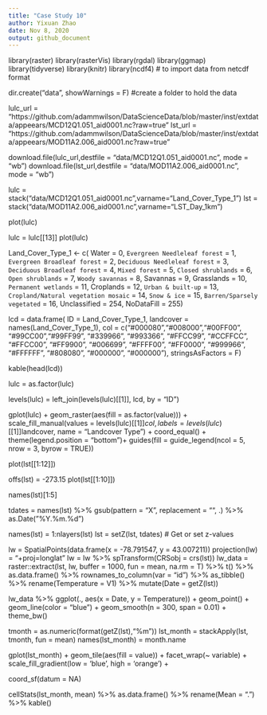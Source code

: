 ```yaml
---
title: "Case Study 10"
author: Yixuan Zhao
date: Nov 8, 2020
output: github_document
---
```

library(raster)
library(rasterVis)
library(rgdal)
library(ggmap)
library(tidyverse)
library(knitr)
library(ncdf4) # to import data from netcdf format


dir.create("data", showWarnings = F) #create a folder to hold the data

lulc_url = "https://github.com/adammwilson/DataScienceData/blob/master/inst/extdata/appeears/MCD12Q1.051_aid0001.nc?raw=true"
lst_url = "https://github.com/adammwilson/DataScienceData/blob/master/inst/extdata/appeears/MOD11A2.006_aid0001.nc?raw=true"

download.file(lulc_url,destfile = "data/MCD12Q1.051_aid0001.nc", mode = "wb")
download.file(lst_url,destfile = "data/MOD11A2.006_aid0001.nc", mode = "wb")




lulc = stack("data/MCD12Q1.051_aid0001.nc",varname="Land_Cover_Type_1")
lst = stack("data/MOD11A2.006_aid0001.nc",varname="LST_Day_1km")


plot(lulc)

lulc = lulc[[13]]
plot(lulc)


Land_Cover_Type_1 <-  c(
    Water = 0, 
    `Evergreen Needleleaf forest` = 1, 
    `Evergreen Broadleaf forest` = 2,
    `Deciduous Needleleaf forest` = 3, 
    `Deciduous Broadleaf forest` = 4,
    `Mixed forest` = 5, 
    `Closed shrublands` = 6,
    `Open shrublands` = 7,
    `Woody savannas` = 8, 
    Savannas = 9,
    Grasslands = 10,
    `Permanent wetlands` = 11, 
    Croplands = 12,
    `Urban & built-up` = 13,
    `Cropland/Natural vegetation mosaic` = 14, 
    `Snow & ice` = 15,
    `Barren/Sparsely vegetated` = 16, 
    Unclassified = 254,
    NoDataFill = 255)


lcd = data.frame(
  ID = Land_Cover_Type_1,
  landcover = names(Land_Cover_Type_1),
  col = c("#000080","#008000","#00FF00", "#99CC00","#99FF99", "#339966", "#993366", "#FFCC99", "#CCFFCC", "#FFCC00", "#FF9900", "#006699", "#FFFF00", "#FF0000", "#999966", "#FFFFFF", "#808080", "#000000", "#000000"),
  stringsAsFactors = F)

kable(head(lcd))


lulc = as.factor(lulc)


levels(lulc) = left_join(levels(lulc)[[1]], lcd, by = "ID")



gplot(lulc) +
  geom_raster(aes(fill = as.factor(value))) +
  scale_fill_manual(values = levels(lulc)[[1]]$col,
                    labels = levels(lulc)[[1]]$landcover,
                    name = "Landcover Type") +
  coord_equal() +
  theme(legend.position = "bottom")+
  guides(fill = guide_legend(ncol = 5, nrow = 3, byrow = TRUE))


plot(lst[[1:12]])


offs(lst) =  -273.15
plot(lst[[1:10]])


names(lst)[1:5]




tdates = names(lst) %>%
  gsub(pattern = "X", replacement = "", .) %>% 
  as.Date("%Y.%m.%d")

names(lst) = 1:nlayers(lst)
lst = setZ(lst, tdates) # Get or set z-values


lw = SpatialPoints(data.frame(x = -78.791547, y = 43.007211))
projection(lw) = "+proj=longlat"
lw = lw %>% spTransform(CRSobj = crs(lst))
lw_data = raster::extract(lst, lw, buffer = 1000, fun = mean, na.rm = T) %>%
  t() %>% 
  as.data.frame() %>% 
  rownames_to_column(var = "id") %>% 
  as_tibble() %>% 
  rename(Temperature = V1) %>% 
  mutate(Date = getZ(lst))


lw_data %>% 
  ggplot(., aes(x = Date, y = Temperature)) + 
  geom_point() +
  geom_line(color = "blue") +
  geom_smooth(n = 300, span = 0.01) +
  theme_bw()


tmonth = as.numeric(format(getZ(lst),"%m"))
lst_month = stackApply(lst, tmonth, fun = mean)
names(lst_month) =  month.name


gplot(lst_month) + 
  geom_tile(aes(fill = value)) +
  facet_wrap(~ variable) +
  scale_fill_gradient(low = 'blue', high = 'orange') +

  coord_sf(datum = NA) 


cellStats(lst_month, mean) %>% 
  as.data.frame() %>% 
  rename(Mean = ".") %>% 
  kable()


  